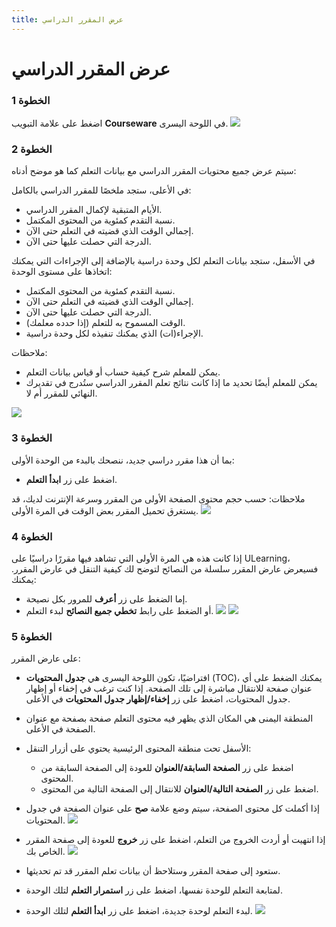 ---
title: عرض المقرر الدراسي
---


# عرض المقرر الدراسي

### الخطوة 1
اضغط على علامة التبويب **Courseware** في اللوحة اليسرى.
![](/img/ulearning/student/courseware01.png)

### الخطوة 2

سيتم عرض جميع محتويات المقرر الدراسي مع بيانات التعلم كما هو موضح أدناه:

في الأعلى، ستجد ملخصًا للمقرر الدراسي بالكامل:
- الأيام المتبقية لإكمال المقرر الدراسي.
- نسبة التقدم كمئوية من المحتوى المكتمل.
- إجمالي الوقت الذي قضيته في التعلم حتى الآن.
- الدرجة التي حصلت عليها حتى الآن.

في الأسفل، ستجد بيانات التعلم لكل وحدة دراسية بالإضافة إلى الإجراءات التي يمكنك اتخاذها على مستوى الوحدة:
- نسبة التقدم كمئوية من المحتوى المكتمل.
- إجمالي الوقت الذي قضيته في التعلم حتى الآن.
- الدرجة التي حصلت عليها حتى الآن.
- الوقت المسموح به للتعلم (إذا حدده معلمك).
- الإجراء(ات) الذي يمكنك تنفيذه لكل وحدة دراسية.

ملاحظات:
- يمكن للمعلم شرح كيفية حساب أو قياس بيانات التعلم.
- يمكن للمعلم أيضًا تحديد ما إذا كانت نتائج تعلم المقرر الدراسي ستُدرج في تقديرك النهائي للمقرر أم لا.

![](/img/ulearning/student/courseware02.png)

### الخطوة 3

بما أن هذا مقرر دراسي جديد، ننصحك بالبدء من الوحدة الأولى:
- اضغط على زر **ابدأ التعلم**.

ملاحظات:
حسب حجم محتوى الصفحة الأولى من المقرر وسرعة الإنترنت لديك، قد يستغرق تحميل المقرر بعض الوقت في المرة الأولى.
![](/img/ulearning/student/courseware03.png)

### الخطوة 4
إذا كانت هذه هي المرة الأولى التي تشاهد فيها مقررًا دراسيًا على ULearning، فسيعرض عارض المقرر سلسلة من النصائح لتوضح لك كيفية التنقل في عارض المقرر. يمكنك:
- إما الضغط على زر **أعرف** للمرور بكل نصيحة.
- أو الضغط على رابط **تخطي جميع النصائح** لبدء التعلم.
![](/img/ulearning/student/courseware04.png)
![](/img/ulearning/student/courseware05.png)

### الخطوة 5

على عارض المقرر:
- افتراضيًا، تكون اللوحة اليسرى هي **جدول المحتويات** (TOC)، يمكنك الضغط على أي عنوان صفحة للانتقال مباشرة إلى تلك الصفحة. إذا كنت ترغب في إخفاء أو إظهار جدول المحتويات، اضغط على زر **إخفاء/إظهار جدول المحتويات** في الأعلى.
- المنطقة اليمنى هي المكان الذي يظهر فيه محتوى التعلم صفحة بصفحة مع عنوان الصفحة في الأعلى.
- الأسفل تحت منطقة المحتوى الرئيسية يحتوي على أزرار التنقل:
    - اضغط على زر **الصفحة السابقة/العنوان** للعودة إلى الصفحة السابقة من المحتوى.
    - اضغط على زر **الصفحة التالية/العنوان** للانتقال إلى الصفحة التالية من المحتوى.

- إذا أكملت كل محتوى الصفحة، سيتم وضع علامة **صح** على عنوان الصفحة في جدول المحتويات.
![](/img/ulearning/student/courseware06.png)

- إذا انتهيت أو أردت الخروج من التعلم، اضغط على زر **خروج** للعودة إلى صفحة المقرر الخاص بك.
![](/img/ulearning/student/courseware07.png)

- ستعود إلى صفحة المقرر وستلاحظ أن بيانات تعلم المقرر قد تم تحديثها.
- لمتابعة التعلم للوحدة نفسها، اضغط على زر **استمرار التعلم** لتلك الوحدة.
- لبدء التعلم لوحدة جديدة، اضغط على زر **ابدأ التعلم** لتلك الوحدة.
![](/img/ulearning/student/courseware08.png)
